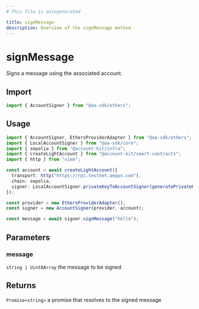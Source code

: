 ```yaml
---
# This file is autogenerated

title: signMessage
description: Overview of the signMessage method
---
```


# signMessage

Signs a message using the associated account.

## Import

```ts
import { AccountSigner } from "@aa-sdk/ethers";
```

## Usage

```ts
import { AccountSigner, EthersProviderAdapter } from "@aa-sdk/ethers";
import { LocalAccountSigner } from "@aa-sdk/core";
import { sepolia } from "@account-kit/infra";
import { createLightAccount } from "@account-kit/smart-contracts";
import { http } from "viem";

const account = await createLightAccount({
  transport: http("https://rpc.testnet.aepps.com"),
  chain: sepolia,
  signer: LocalAccountSigner.privateKeyToAccountSigner(generatePrivateKey()),
});

const provider = new EthersProviderAdapter();
const signer = new AccountSigner(provider, account);

const message = await signer.signMessage("hello");
```

## Parameters

### message

`string | Uint8Array`
the message to be signed

## Returns

`Promise<string>`
a promise that resolves to the signed message
